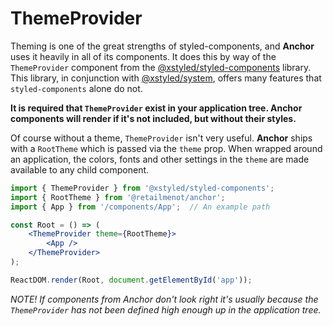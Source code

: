 
# ThemeProvider

Theming is one of the great strengths of styled-components, and **Anchor** uses it heavily in all of
its components. It does this by way of the `ThemeProvider` component from
the [@xstyled/styled-components](https://www.smooth-code.com/open-source/xstyled/) library. This
library, in conjunction with [@xstyled/system](https://www.npmjs.com/package/@xstyled/system),
offers many features that `styled-components` alone do not.

**It is required that `ThemeProvider` exist in your application tree. Anchor components will render
if it's not included, but without their styles.**

Of course without a theme, `ThemeProvider` isn't very useful. **Anchor** ships with
a <Link to="/theme/root-theme">`RootTheme`</Link> which is passed via the `theme` prop. When wrapped
around an application, the colors, fonts and other settings in the `theme` are made available to any
child component.

```jsx
import { ThemeProvider } from '@xstyled/styled-components';
import { RootTheme } from '@retailmenot/anchor';
import { App } from '/components/App';  // An example path

const Root = () => (
    <ThemeProvider theme={RootTheme}>
        <App />
    </ThemeProvider>
);

ReactDOM.render(Root, document.getElementById('app'));
```

*NOTE! If components from Anchor don't look right it's usually because the `ThemeProvider` has not
been defined high enough up in the application tree.*